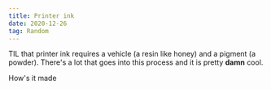 ```yaml
---
title: Printer ink
date: 2020-12-26
tag: Random
---
```


TIL that printer ink requires a vehicle (a resin like honey) and a pigment (a powder).
There's a lot that goes into this process and it is pretty **damn** cool.

<TextLink href="https://youtu.be/Fypi6dAJB8E">How's it made</TextLink>
